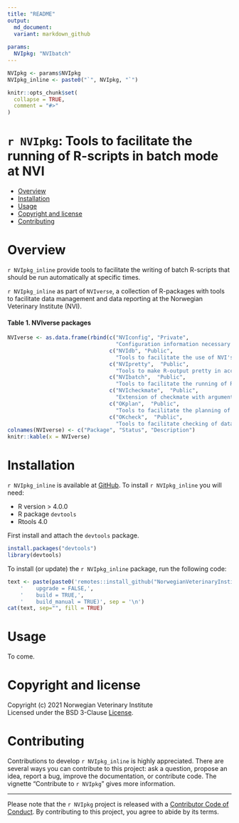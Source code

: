 ```yaml
--- 
title: "README"
output: 
  md_document:
  variant: markdown_github
  
params:
  NVIpkg: "NVIbatch"
---
```


```r
NVIpkg <- params$NVIpkg
NVIpkg_inline <- paste0("`", NVIpkg, "`")

knitr::opts_chunk$set(
  collapse = TRUE,
  comment = "#>"
)
```

`r NVIpkg`: Tools to facilitate the running of R-scripts in batch mode at NVI
================

<!-- README.md is generated from README.Rmd. Please edit that file -->

  - [Overview](#overview)
  - [Installation](#installation)
  - [Usage](#usage)
  - [Copyright and license](#copyright-and-license)
  - [Contributing](#contributing)

# Overview
`r NVIpkg_inline` provide tools to facilitate the writing of batch R-scripts that
should be run automatically at specific times. 
 

`r NVIpkg_inline` as part of `NVIverse`, a collection of R-packages with tools to facilitate data management and data reporting at the Norwegian Veterinary Institute (NVI).

####  Table 1. NVIverse packages
```r
NVIverse <- as.data.frame(rbind(c("NVIconfig", "Private",
                                  "Configuration information necessary for some NVIverse functions"),
                                c("NVIdb", "Public",
                                  "Tools to facilitate the use of NVI's databases"),
                                c("NVIpretty",  "Public",
                                  "Tools to make R-output pretty in accord with NVI's graphical profile"),
                                c("NVIbatch",  "Public",
                                  "Tools to facilitate the running of R-scripts in batch mode at NVI"),
                                c("NVIcheckmate",  "Public",
                                  "Extension of checkmate with argument checking adapted for NVIverse"),
                                c("OKplan",  "Public",
                                  "Tools to facilitate the planning of surveillance programmes for the NFSA"),
                                c("OKcheck",  "Public",
                                  "Tools to facilitate checking of data from national surveillance programmes")))
colnames(NVIverse) <- c("Package", "Status", "Description")
knitr::kable(x = NVIverse)
```

# Installation
`r NVIpkg_inline`  is available at [GitHub](https://github.com/NorwegianVeterinaryInstitute). 
To install `r NVIpkg_inline` you will need:

- R version > 4.0.0
- R package `devtools`
- Rtools 4.0

First install and attach the `devtools` package.  

``` r
install.packages("devtools")
library(devtools)
```

To install (or update) the `r NVIpkg_inline` package, run the following code:


``` r
text <- paste(paste0('remotes::install_github("NorwegianVeterinaryInstitute/', NVIpkg, '")'), 
	'    upgrade = FALSE,', 
	'    build = TRUE,',
	'    build_manual = TRUE)', sep = '\n')
cat(text, sep="", fill = TRUE)
```

# Usage
To come.

# Copyright and license

Copyright (c) 2021 Norwegian Veterinary Institute  
Licensed under the BSD 3-Clause [License](`r  paste0("https://github.com/NorwegianVeterinaryInstitute/", NVIpkg, "/blob/main/LICENSE")` ).
  

# Contributing

Contributions to develop `r NVIpkg_inline` is highly appreciated. There are several 
ways you can contribute to this project: ask a question, propose an idea, report 
a bug, improve the documentation, or contribute code. The vignette 
"Contribute to `r NVIpkg`" gives more information.

-----

Please note that the `r NVIpkg` project is released with a [Contributor Code of Conduct](https://contributor-covenant.org/version/2/0/CODE_OF_CONDUCT.html). By 
contributing to this project, you agree to abide by its terms.
